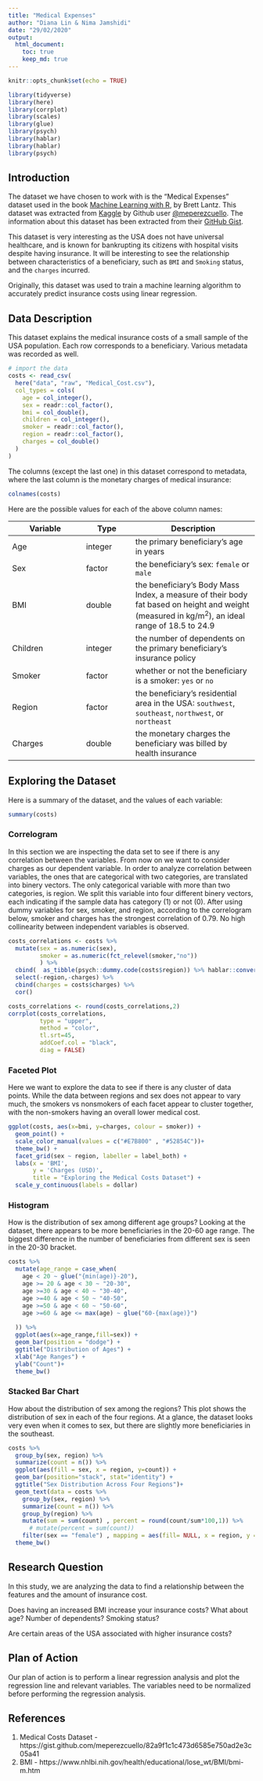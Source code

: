 ```yaml
---
title: "Medical Expenses"
author: "Diana Lin & Nima Jamshidi"
date: "29/02/2020"
output: 
  html_document:
    toc: true
    keep_md: true
---
```


```r
knitr::opts_chunk$set(echo = TRUE)
```

```r
library(tidyverse)
library(here)
library(corrplot)
library(scales)
library(glue)
library(psych)
library(hablar)
library(hablar)
library(psych)
```

## Introduction

The dataset we have chosen to work with is the "Medical Expenses" dataset used in the book [Machine Learning with R](https://www.amazon.com/Machine-Learning-R-Brett-Lantz/dp/1782162143), by Brett Lantz. This dataset was extracted from [Kaggle](https://www.kaggle.com/mirichoi0218/insurance/home) by Github user [\@meperezcuello](https://gist.github.com/meperezcuello). The information about this dataset has been extracted from their [GitHub Gist](https://gist.github.com/meperezcuello/82a9f1c1c473d6585e750ad2e3c05a41).

This dataset is very interesting as the USA does not have universal healthcare, and is known for bankrupting its citizens with hospital visits despite having insurance. It will be interesting to see the relationship between characteristics of a beneficiary, such as `BMI` and `Smoking` status, and the `charges` incurred.

Originally, this dataset was used to train a machine learning algorithm to accurately predict insurance costs using linear regression.

## Data Description

This dataset explains the medical insurance costs of a small sample of the USA population. Each row corresponds to a beneficiary. Various metadata was recorded as well.

```r
# import the data 
costs <- read_csv(
  here("data", "raw", "Medical_Cost.csv"),
  col_types = cols(
    age = col_integer(),
    sex = readr::col_factor(),
    bmi = col_double(),
    children = col_integer(),
    smoker = readr::col_factor(),
    region = readr::col_factor(),
    charges = col_double()
  )
)
```

The columns (except the last one) in this dataset correspond to metadata, where the last column is the monetary charges of medical insurance:
```r
colnames(costs)
```

Here are the possible values for each of the above column names:

Variable | Type | Description
---------|------|---------------
Age | integer | the primary beneficiary's age in years
Sex | factor | the beneficiary's sex: `female` or `male`
BMI | double | the beneficiary's Body Mass Index, a measure of their body fat based on height and weight (measured in kg/m<sup>2</sup>), an ideal range of 18.5 to 24.9
Children | integer | the number of dependents on the primary beneficiary's insurance policy
Smoker | factor | whether or not the beneficiary is a smoker: `yes` or `no`
Region | factor | the beneficiary's residential area in the USA: `southwest`, `southeast`, `northwest`, or `northeast`
Charges | double | the monetary charges the beneficiary was billed by health insurance

## Exploring the Dataset

Here is a summary of the dataset, and the values of each variable:
```r
summary(costs)
```

### Correlogram

In this section we are inspecting the data set to see if there is any correlation between the variables. From now on we want to consider charges as our dependent variable.
In order to analyze correlation between variables, the ones that are categorical with two categories, are translated into binery vectors. The only categorical variable with more than two categories, is region. We split this variable into four different binery vectors, each indicating if the sample data has category (1) or not (0).
After using dummy variables for sex, smoker, and region, according to the correlogram below, smoker and charges has the strongest correlation of 0.79. No high collinearity between independent variables is observed.

```r
costs_correlations <- costs %>%
  mutate(sex = as.numeric(sex),
         smoker = as.numeric(fct_relevel(smoker,"no"))
         ) %>% 
  cbind(  as_tibble(psych::dummy.code(costs$region)) %>% hablar::convert(hablar::int(1:4))) %>% 
  select(-region,-charges) %>%
  cbind(charges = costs$charges) %>% 
  cor()

costs_correlations <- round(costs_correlations,2)
corrplot(costs_correlations,
         type = "upper",
         method = "color",
         tl.srt=45,
         addCoef.col = "black",
         diag = FALSE)
```

### Faceted Plot

Here we want to explore the data to see if there is any cluster of data points. While the data between regions and sex does not appear to vary much, the smokers vs nonsmokers of each facet appear to cluster together, with the non-smokers having an overall lower medical cost.
```r
ggplot(costs, aes(x=bmi, y=charges, colour = smoker)) + 
  geom_point() +
  scale_color_manual(values = c("#E7B800" , "#52854C"))+
  theme_bw() +
  facet_grid(sex ~ region, labeller = label_both) +
  labs(x = 'BMI',
       y = 'Charges (USD)',
       title = "Exploring the Medical Costs Dataset") +
  scale_y_continuous(labels = dollar)
```

### Histogram

How is the distribution of sex among different age groups?
Looking at the dataset, there appears to be more beneficiaries in the 20-60 age range. The biggest difference in the number of beneficiaries from different sex is seen in the 20-30 bracket.
```r
costs %>% 
  mutate(age_range = case_when(
    age < 20 ~ glue("{min(age)}-20"),
    age >= 20 & age < 30 ~ "20-30",
    age >=30 & age < 40 ~ "30-40",
    age >=40 & age < 50 ~ "40-50",
    age >=50 & age < 60 ~ "50-60",
    age >=60 & age <= max(age) ~ glue("60-{max(age)}")
    
  )) %>%
  ggplot(aes(x=age_range,fill=sex)) +
  geom_bar(position = "dodge") +
  ggtitle("Distribution of Ages") +
  xlab("Age Ranges") +
  ylab("Count")+
  theme_bw()
```

### Stacked Bar Chart
How about the distribution of sex among the regions?
This plot shows the distribution of sex in each of the four regions. At a glance, the dataset looks very even when it comes to sex, but there are slightly more beneficiaries in the southeast.
```r
costs %>%
  group_by(sex, region) %>%
  summarize(count = n()) %>%
  ggplot(aes(fill = sex, x = region, y=count)) +
  geom_bar(position="stack", stat="identity") +
  ggtitle("Sex Distribution Across Four Regions")+
  geom_text(data = costs %>%
    group_by(sex, region) %>%
    summarize(count = n()) %>%
    group_by(region) %>% 
    mutate(sum = sum(count) , percent = round(count/sum*100,1)) %>%
      # mutate(percent = sum(count))
    filter(sex == "female") , mapping = aes(fill= NULL, x = region, y = sum + 20, label=paste( percent,"% female", sep="")))+
  theme_bw()

```

## Research Question
In this study, we are analyzing the data to find a relationship between the features and the amount of insurance cost.

Does having an increased BMI increase your insurance costs? What about age? Number of dependents? Smoking status?

Are certain areas of the USA associated with higher insurance costs?

## Plan of Action
Our plan of action is to perform a linear regression analysis and plot the regression line and relevant variables. The variables need to be normalized before performing the regression analysis.

## References
1. Medical Costs Dataset - https://gist.github.com/meperezcuello/82a9f1c1c473d6585e750ad2e3c05a41
2. BMI - https://www.nhlbi.nih.gov/health/educational/lose_wt/BMI/bmi-m.htm
